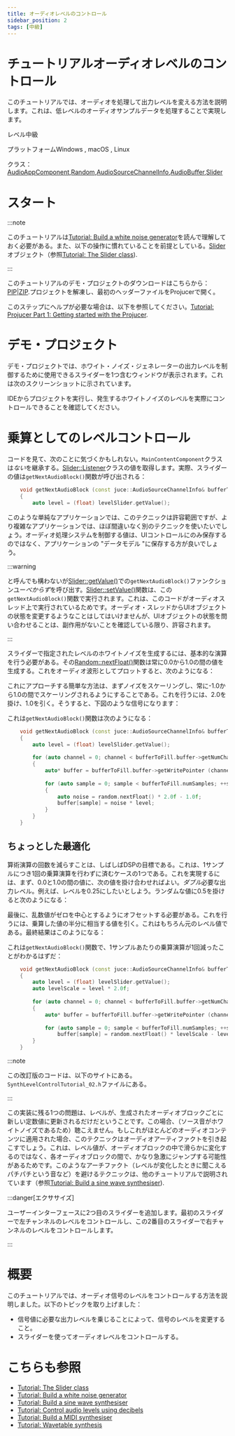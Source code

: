 ```yaml
---
title: オーディオレベルのコントロール
sidebar_position: 2
tags: [中級]
---
```


# チュートリアルオーディオレベルのコントロール

<SourcePageLink path="tutorial_synth_level_control" />

このチュートリアルでは、オーディオを処理して出力レベルを変える方法を説明します。これは、低レベルのオーディオサンプルデータを処理することで実現します。

レベル中級

プラットフォームWindows , macOS , Linux

クラス： [AudioAppComponent](https://docs.juce.com/master/classAudioAppComponent.html "オーディオ入出力デバイスからストリーミングするオーディオ・アプリケーションを書くための基本クラス。"),[Random](https://docs.juce.com/master/classRandom.html "乱数発生器。"),[AudioSourceChannelInfo](https://docs.juce.com/master/structAudioSourceChannelInfo.html "AudioSource::getNextAudioBlock() で使用されます。"),[AudioBuffer](https://docs.juce.com/master/classAudioBuffer.html "浮動小数点オーディオサンプルを含むマルチチャンネルバッファ。"),[Slider](https://docs.juce.com/master/classSlider.html "値を変更するためのスライダーコントロール。")

# スタート

:::note

このチュートリアルは[Tutorial: Build a white noise generator](../tutorial_simple_synth_noise/)を読んで理解しておく必要がある。また、以下の操作に慣れていることを前提としている。[Slider](https://docs.juce.com/master/classSlider.html "値を変更するためのスライダーコントロール。")オブジェクト（参照[Tutorial: The Slider class](../../interface-design/tutorial_slider_values/)).

:::

このチュートリアルのデモ・プロジェクトのダウンロードはこちらから：[PIP](https://docs.juce.com/master/tutorials/PIPs/SynthLevelControlTutorial.zip)|[ZIP](https://docs.juce.com/master/tutorials/ZIPs/SynthLevelControlTutorial.zip).プロジェクトを解凍し、最初のヘッダーファイルをProjucerで開く。

このステップにヘルプが必要な場合は、以下を参照してください。[Tutorial: Projucer Part 1: Getting started with the Projucer](../../getting-started/tutorial_new_projucer_project/).

# デモ・プロジェクト

デモ・プロジェクトでは、ホワイト・ノイズ・ジェネレーターの出力レベルを制御するために使用できるスライダーを1つ含むウィンドウが表示されます。これは次のスクリーンショットに示されています。

<CaptionImage
  src="https://docs.juce.com/master/tutorial_synth_level_control_screenshot1.png"
  caption="レベル・コントロール・スライダーを表示したデモ・プロジェクトのメイン・ウィンドウ。"
/>

IDEからプロジェクトを実行し、発生するホワイトノイズのレベルを実際にコントロールできることを確認してください。

# 乗算としてのレベルコントロール

コードを見て、次のことに気づくかもしれない。`MainContentComponent`クラスは*ない*を継承する。[Slider::Listener](https://docs.juce.com/master/classSlider.html#a1977aeac9b4363e8ed0cac0ac103055a)クラスの値を取得します。実際、スライダーの値は`getNextAudioBlock()`関数が呼び出される：

```cpp
    void getNextAudioBlock (const juce::AudioSourceChannelInfo& bufferToFill) override
    {
        auto level = (float) levelSlider.getValue();
```

このような単純なアプリケーションでは、このテクニックは許容範囲ですが、より複雑なアプリケーションでは、ほぼ間違いなく別のテクニックを使いたいでしょう。オーディオ処理システムを制御する値は、UIコントロールにのみ保存するのではなく、アプリケーションの "データモデル "に保存する方が良いでしょう。

:::warning

と呼んでも構わないが[Slider::getValue()](https://docs.juce.com/master/classSlider.html#a288c6f5c7a76100a1e7526e002e10eb5 "スライダーの現在値を返します。")での`getNextAudioBlock()`ファンクションユー*べからず*を呼び出す。[Slider::setValue()](https://docs.juce.com/master/classSlider.html#a430a5c4e56b39dd622f5800f787e0822 "スライダーの現在値を変更する。")関数は、この`getNextAudioBlock()`関数で実行されます。これは、このコードがオーディオスレッド上で実行されているためです。オーディオ・スレッドからUIオブジェクトの状態を変更するようなことはしてはいけませんが、UIオブジェクトの状態を問い合わせることは、副作用がないことを確認している限り、許容されます。

:::

スライダーで指定されたレベルのホワイトノイズを生成するには、基本的な演算を行う必要がある。その[Random::nextFloat()](https://docs.juce.com/master/classRandom.html#aec88d4e5cf44faaa038f6cfb41e96406 "次のランダムな浮動小数点数を返します。")関数は常に0.0から1.0の間の値を生成する。これをオーディオ波形としてプロットすると、次のようになる：

<CaptionImage
  src="https://docs.juce.com/master/tutorial_synth_level_control_graph1.png"
  caption="0.0から1.0の間で生成された乱数"
/>

これにアプローチする簡単な方法は、まずノイズをスケーリングし、常に-1.0から1.0の間でスケーリングされるようにすることである。これを行うには、2.0を掛け、1.0を引く。そうすると、下図のような信号になります：

<CaptionImage
  src="https://docs.juce.com/master/tutorial_synth_level_control_graph2.png"
  caption="1.0～1.0の間で生成された乱数"
/>

これは`getNextAudioBlock()`関数は次のようになる：

```cpp
    void getNextAudioBlock (const juce::AudioSourceChannelInfo& bufferToFill) override
    {
        auto level = (float) levelSlider.getValue();
 
        for (auto channel = 0; channel < bufferToFill.buffer->getNumChannels(); ++channel)
        {
            auto* buffer = bufferToFill.buffer->getWritePointer (channel, bufferToFill.startSample);
 
            for (auto sample = 0; sample < bufferToFill.numSamples; ++sample)
            {
                auto noise = random.nextFloat() * 2.0f - 1.0f;
                buffer[sample] = noise * level;
            }
        }
    }
```

## ちょっとした最適化

算術演算の回数を減らすことは、しばしばDSPの目標である。これは、1サンプルにつき1回の乗算演算を行わずに済むケースの1つである。これを実現するには、まず、0.0と1.0の間の値に、次の値を掛け合わせればよい。*ダブル*必要な出力レベル。例えば、レベルを0.25にしたいとしよう。ランダムな値に0.5を掛けると次のようになる：

<CaptionImage
  src="https://docs.juce.com/master/tutorial_synth_level_control_graph3.png"
  caption="0.0から0.5の間でスケーリングされた乱数"
/>

最後に、乱数値がゼロを中心とするようにオフセットする必要がある。これを行うには、乗算した値の半分に相当する値を引く。これはもちろん元のレベル値である。最終結果はこのようになる：

<CaptionImage
  src="https://docs.juce.com/master/tutorial_synth_level_control_graph4.png"
  caption="乱数を-0.25から0.25の間でスケーリングしオフセットする。"
/>

これは`getNextAudioBlock()`関数で、1サンプルあたりの乗算演算が1回減ったことがわかるはずだ：

```cpp
    void getNextAudioBlock (const juce::AudioSourceChannelInfo& bufferToFill) override
    {
        auto level = (float) levelSlider.getValue();
        auto levelScale = level * 2.0f;
 
        for (auto channel = 0; channel < bufferToFill.buffer->getNumChannels(); ++channel)
        {
            auto* buffer = bufferToFill.buffer->getWritePointer (channel, bufferToFill.startSample);
 
            for (auto sample = 0; sample < bufferToFill.numSamples; ++sample)
                buffer[sample] = random.nextFloat() * levelScale - level;
        }
    }
```

:::note

この改訂版のコードは、以下のサイトにある。`SynthLevelControlTutorial_02.h`ファイルにある。

:::

この実装に残る1つの問題は、レベルが、生成されたオーディオブロックごとに新しい定数値に更新されるだけだということです。この場合、（ソース音がホワイトノイズであるため）聴こえません。もしこれがほとんどのオーディオコンテンツに適用された場合、このテクニックはオーディオアーティファクトを引き起こすでしょう。これは、レベル値が、オーディオブロックの中で滑らかに変化するのではなく、各オーディオブロックの間で、かなり急激にジャンプする可能性があるためです。このようなアーチファクト（レベルが変化したときに聞こえるパチパチという音など）を避けるテクニックは、他のチュートリアルで説明されています（参照[Tutorial: Build a sine wave synthesiser](../tutorial_sine_synth/)).

:::danger[エクササイズ]

ユーザーインターフェースに2つ目のスライダーを追加します。最初のスライダーで左チャンネルのレベルをコントロールし、この2番目のスライダーで右チャンネルのレベルをコントロールします。

:::

# 概要

このチュートリアルでは、オーディオ信号のレベルをコントロールする方法を説明しました。以下のトピックを取り上げました：

- 信号値に必要な出力レベルを乗じることによって、信号のレベルを変更すること。
- スライダーを使ってオーディオレベルをコントロールする。

# こちらも参照

- [Tutorial: The Slider class](../../interface-design/tutorial_slider_values/)
- [Tutorial: Build a white noise generator](../tutorial_simple_synth_noise/)
- [Tutorial: Build a sine wave synthesiser](../tutorial_sine_synth/)
- [Tutorial: Control audio levels using decibels](../tutorial_synth_db_level_control/)
- [Tutorial: Build a MIDI synthesiser](../tutorial_synth_using_midi_input/)
- [Tutorial: Wavetable synthesis](../tutorial_wavetable_synth/)
